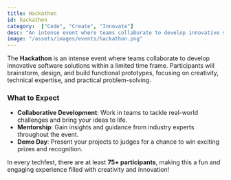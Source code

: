 ```yaml
---
title: Hackathon
id: hackathon
category:  ["Code", "Create", "Innovate"]
desc: "An intense event where teams collaborate to develop innovative software solutions in a limited time. Participants brainstorm, design, and build functional prototypes, focusing on creativity, technical expertise, and practical problem-solving."
image: "/assets/images/events/hackathon.png"
---
```



The **Hackathon** is an intense event where teams collaborate to develop innovative software solutions within a limited time frame. Participants will brainstorm, design, and build functional prototypes, focusing on creativity, technical expertise, and practical problem-solving.

### What to Expect
- **Collaborative Development**: Work in teams to tackle real-world challenges and bring your ideas to life.
- **Mentorship**: Gain insights and guidance from industry experts throughout the event.
- **Demo Day**: Present your projects to judges for a chance to win exciting prizes and recognition.

In every techfest, there are at least **75+ participants**, making this a fun and engaging experience filled with creativity and innovation!
